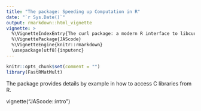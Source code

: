 ```yaml
---
title: "The package: Speeding up Computation in R"
date: "`r Sys.Date()`"
output: rmarkdown::html_vignette
vignette: >
  %\VignetteIndexEntry{The curl package: a modern R interface to libcurl}
  %\VignettePackage{JAScode}
  %\VignetteEngine{knitr::rmarkdown}
  \usepackage[utf8]{inputenc}
---
```



```r
knitr::opts_chunk$set(comment = "")
library(FastRMatMult)
```

The package provides details by example in how to access C libraries from R. 



vignette("JAScode::intro")
